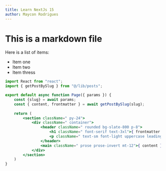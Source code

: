 ```yaml
---
title: Learn NextJs 15
author: Maycon Rodrigues
---
```


# This is a markdown file

<NewsLetter />

Here is a list of items:

- Item one
- Item two
- Item thress

```jsx
import React from "react";
import { getPostBySlug } from "@/lib/posts";

export default async function Page({ params }) {
    const {slug} = await params;
    const { content, frontmatter } = await getPostBySlug(slug);
    
    return (
        <section className=" py-24">
            <div className=" container">
                <header className=" rounded bg-slate-800 p-8">
                    <h1 className=" font-serif text-3xl">{ frontmatter.title }</h1>
                    <p className=" text-sm font-light uppercase leading-3">{ frontmatter.author }</p>
                </header>
                <main className=" prose prose-invert mt-12">{ content }</main>
            </div>
        </section>
    )
}
```
